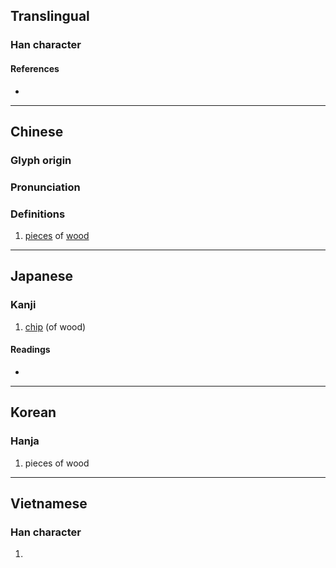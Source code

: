 {{character info/new}}
==Translingual==

===Han character===
{{Han char|rn=75|rad=木|as=10|sn=14|four=47927|canj=DBBB|ids=⿰木骨}}

====References====
* {{Han ref|kx=0545.140|dkj=15297|dj=0933.050|hdz=21250.120|uh=69BE|ud=27070|bh=E24C|bd=57932}}

----

==Chinese==
{{zh-forms}}

===Glyph origin===
{{Han etym}}

===Pronunciation===
{{zh-pron
|m=gǔ
|c=gwat1
|mc=y
|oc=y
|ma=
|cat=n
}}

===Definitions===
{{zh-hanzi}}

# [[piece]]s of [[wood]]

----

==Japanese==

===Kanji===
{{ja-kanji|grade=|rs=木10}}

# [[chip]] (of wood)

====Readings====
* {{ja-readings
|goon=こち
|kanon=こつ
|kun=ほた}}

----

==Korean==

===Hanja===
{{ko-hanja|hangeul=골|eumhun=|rv=gol|mr=kol|y=kol}}

# pieces of wood

----

==Vietnamese==

===Han character===
{{vi-readings|rs=木10|hanviet=cột}}

# {{defn|lang=vi|sort=木10}}